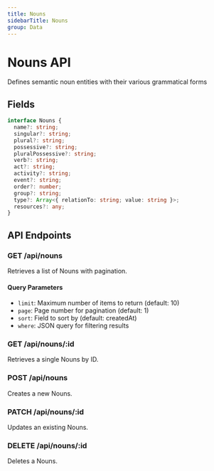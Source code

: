 ```yaml
---
title: Nouns
sidebarTitle: Nouns
group: Data
---
```



# Nouns API

Defines semantic noun entities with their various grammatical forms




## Fields

```typescript
interface Nouns {
  name?: string;
  singular?: string;
  plural?: string;
  possessive?: string;
  pluralPossessive?: string;
  verb?: string;
  act?: string;
  activity?: string;
  event?: string;
  order?: number;
  group?: string;
  type?: Array<{ relationTo: string; value: string }>;
  resources?: any;
}
```




## API Endpoints

### GET /api/nouns
Retrieves a list of Nouns with pagination.

#### Query Parameters
- `limit`: Maximum number of items to return (default: 10)
- `page`: Page number for pagination (default: 1)
- `sort`: Field to sort by (default: createdAt)
- `where`: JSON query for filtering results

### GET /api/nouns/:id
Retrieves a single Nouns by ID.

### POST /api/nouns
Creates a new Nouns.

### PATCH /api/nouns/:id
Updates an existing Nouns.

### DELETE /api/nouns/:id
Deletes a Nouns.

